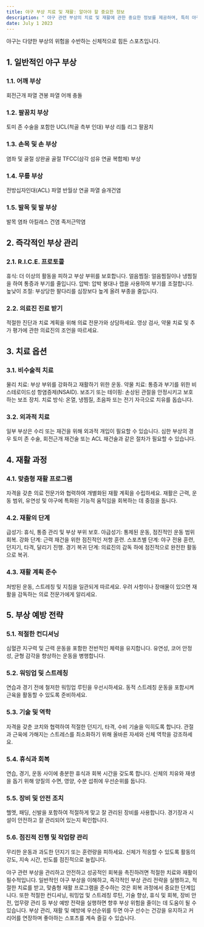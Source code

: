 ```yaml
---
title: 야구 부상 치료 및 재활: 알아야 할 중요한 정보
description: " 야구 관련 부상의 치료 및 재활에 관한 중요한 정보를 제공하며, 특히 야구라는 스포츠에 맞춰져 있습니다. 이러한 측면을 이해하면 선수들이 부상을 효과적으로 관리하고 안전하고 성공적인 회복을 촉진하는 데 도움이 될 수 있습니다."
date: July 1 2023
---
```

야구는 다양한 부상의 위험을 수반하는 신체적으로 힘든 스포츠입니다.

## 1. 일반적인 야구 부상
### 1.1. 어깨 부상

회전근개 파열
견봉 파열
어깨 충돌
### 1.2. 팔꿈치 부상

토미 존 수술을 포함한 UCL(척골 측부 인대) 부상
리틀 리그 팔꿈치
### 1.3. 손목 및 손 부상

염좌 및 골절
상완골 골절
TFCC(삼각 섬유 연골 복합체) 부상
### 1.4. 무릎 부상

전방십자인대(ACL) 파열
반월상 연골 파열
슬개건염
### 1.5. 발목 및 발 부상

발목 염좌
아킬레스 건염
족저근막염
## 2. 즉각적인 부상 관리
### 2.1. R.I.C.E. 프로토콜

휴식: 더 이상의 활동을 피하고 부상 부위를 보호합니다.
얼음찜질: 얼음찜질이나 냉찜질을 하여 통증과 부기를 줄입니다.
압박: 압박 붕대나 랩을 사용하여 부기를 조절합니다.
높낮이 조절: 부상당한 팔다리를 심장보다 높게 올려 부종을 줄입니다.
### 2.2. 의료진 진료 받기

적절한 진단과 치료 계획을 위해 의료 전문가와 상담하세요.
영상 검사, 약물 치료 및 추가 평가에 관한 의료진의 조언을 따르세요.
## 3. 치료 옵션
### 3.1. 비수술적 치료

물리 치료: 부상 부위를 강화하고 재활하기 위한 운동.
약물 치료: 통증과 부기를 위한 비스테로이드성 항염증제(NSAID).
보조기 또는 테이핑: 손상된 관절을 안정시키고 보호하는 보조 장치.
치료 방식: 온열, 냉찜질, 초음파 또는 전기 자극으로 치유를 돕습니다.
### 3.2. 외과적 치료

일부 부상은 수리 또는 재건을 위해 외과적 개입이 필요할 수 있습니다.
심한 부상의 경우 토미 존 수술, 회전근개 재건술 또는 ACL 재건술과 같은 절차가 필요할 수 있습니다.
## 4. 재활 과정
### 4.1. 맞춤형 재활 프로그램

자격을 갖춘 의료 전문가와 협력하여 개별화된 재활 계획을 수립하세요.
재활은 근력, 운동 범위, 유연성 및 야구에 특화된 기능적 움직임을 회복하는 데 중점을 둡니다.
### 4.2. 재활의 단계

급성기: 휴식, 통증 관리 및 부상 부위 보호.
아급성기: 통제된 운동, 점진적인 운동 범위 회복.
강화 단계: 근력 재건을 위한 점진적인 저항 훈련.
스포츠별 단계: 야구 전용 훈련, 던지기, 타격, 달리기 진행.
경기 복귀 단계: 의료진의 감독 하에 점진적으로 완전한 활동으로 복귀.
### 4.3. 재활 계획 준수

처방된 운동, 스트레칭 및 지침을 일관되게 따르세요.
우려 사항이나 장애물이 있으면 재활을 감독하는 의료 전문가에게 알리세요.
## 5. 부상 예방 전략
### 5.1. 적절한 컨디셔닝

심혈관 지구력 및 근력 운동을 포함한 전반적인 체력을 유지합니다.
유연성, 코어 안정성, 균형 감각을 향상하는 운동을 병행합니다.
### 5.2. 워밍업 및 스트레칭

연습과 경기 전에 철저한 워밍업 루틴을 우선시하세요.
동적 스트레칭 운동을 포함시켜 근육을 활동할 수 있도록 준비하세요.
### 5.3. 기술 및 역학

자격을 갖춘 코치와 협력하여 적절한 던지기, 타격, 수비 기술을 익히도록 합니다.
관절과 근육에 가해지는 스트레스를 최소화하기 위해 올바른 자세와 신체 역학을 강조하세요.
### 5.4. 휴식과 회복

연습, 경기, 운동 사이에 충분한 휴식과 회복 시간을 갖도록 합니다.
신체의 치유와 재생을 돕기 위해 양질의 수면, 영양, 수분 섭취에 우선순위를 둡니다.
### 5.5. 장비 및 안전 조치

헬멧, 패딩, 신발을 포함하여 적절하게 맞고 잘 관리된 장비를 사용합니다.
경기장과 시설이 안전하고 잘 관리되어 있는지 확인합니다.
### 5.6. 점진적 진행 및 작업량 관리

무리한 운동과 과도한 던지기 또는 훈련량을 피하세요.
신체가 적응할 수 있도록 활동의 강도, 지속 시간, 빈도를 점진적으로 늘립니다.


야구 관련 부상을 관리하고 안전하고 성공적인 회복을 촉진하려면 적절한 치료와 재활이 필수적입니다. 일반적인 야구 부상을 이해하고, 즉각적인 부상 관리 전략을 실행하고, 적절한 치료를 받고, 맞춤형 재활 프로그램을 준수하는 것은 회복 과정에서 중요한 단계입니다. 또한 적절한 컨디셔닝, 워밍업 및 스트레칭 루틴, 기술 향상, 휴식 및 회복, 장비 안전, 업무량 관리 등 부상 예방 전략을 실행하면 향후 부상 위험을 줄이는 데 도움이 될 수 있습니다. 부상 관리, 재활 및 예방에 우선순위를 두면 야구 선수는 건강을 유지하고 커리어를 연장하며 좋아하는 스포츠를 계속 즐길 수 있습니다. 